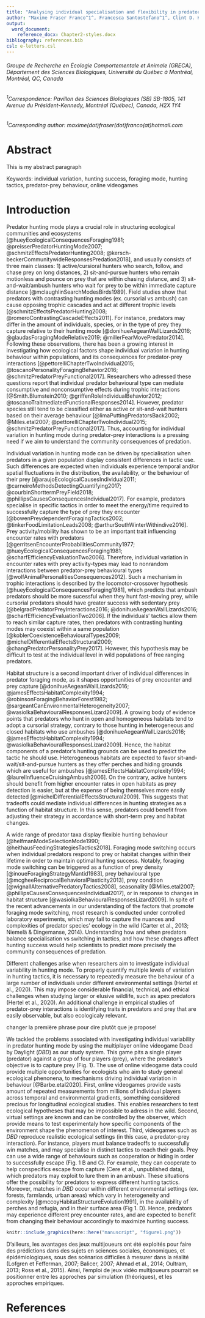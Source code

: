 ```yaml
---
title: "Analysing individual specialisation and flexibility in predator hunting mode and its effect on hunting success using an online multiplayer videogame"
author: "Maxime Fraser Franco^1^, Francesca Santostefano^1^, Clint D. Kelly^1^, Pierre-Olivier Montiglio^1^"
output: 
  word_document:
    reference_docx: Chapter2-styles.docx
bibliography: references.bib
csl: e-letters.csl
---
```

###### Groupe de Recherche en Écologie Comportementale et Animale (GRECA), Département des Sciences Biologiques, Université du Québec à Montréal, Montréal, QC, Canada
  
###### ^1^Correspondence: Pavillon des Sciences Biologiques (SB) SB-1805, 141 Avenue du Président-Kennedy, Montréal (Québec), Canada, H2X 1Y4

###### ^1^Corresponding author: maxime(dot)fraser(dot)franco(at)hotmail.com


\newpage
# Abstract {.unnumbered}
This is my abstract paragraph

Keywords: individual variation, hunting success, foraging mode, hunting tactics, predator-prey behaviour, online videogames

\newpage
# Introduction {.unnumbered}

Predator hunting mode plays a crucial role in structuring ecological communities and ecosystems [@hueyEcologicalConsequencesForaging1981; @preisserPredatorHuntingMode2007; @schmitzEffectsPredatorHunting2008; @kersch-beckerCommunitywideResponsesPredation2018], and usually consists of three main classes: 1) active/cursioral hunters who search, follow, and chase prey on long distances, 2) sit-and-pursue hunters who remain motionless and pounce on prey that are within chasing distance, and 3) sit-and-wait/ambush hunters who wait for prey to be within immediate capture distance [@mclaughlinSearchModesBirds1989]. Field studies show that predators with contrasting hunting modes (ex. cursorial vs ambush) can cause opposing trophic cascades and act at different trophic levels [@schmitzEffectsPredatorHunting2008; @romeroContrastingCascadeEffects2011]. For instance, predators may differ in the amount of individuals, species, or in the type of prey they capture relative to their hunting mode [@donihueAegeanWallLizards2016; @glaudasForagingModeRelative2019; @millerFearMovePredator2014]. Following these observations, there has been a growing interest in investigating how ecological factors shape individual variation in hunting behaviour within populations, and its consequences for predator-prey interactions [@pettorelliChapterTwoIndividual2015; @toscanoPersonalityForagingBehavior2016; @schmitzPredatorPreyFunctional2017]. Researchers who adressed these questions report that individual predator behavioural type can mediate consumptive and nonconsumptive effects during trophic interactions [@Smith.Blumstein2010; @griffenRoleIndividualBehavior2012; @toscanoTraitmediatedFunctionalResponses2014]. However, predator species still tend to be classified either as active or sit-and-wait hunters based on their average behaviour [@limaPuttingPredatorsBack2002; @Miles.etal2007; @pettorelliChapterTwoIndividual2015; @schmitzPredatorPreyFunctional2017]. Thus, accounting for individual variation in hunting mode during predator-prey interactions is a pressing need if we aim to understand the community consequences of predation.

Individual variation in hunting mode can be driven by specialisation when predators in a given population display consistent differences in tactic use. Such differences are expected when individuals experience temporal and/or spatial fluctuations in the distribution, the availability, or the behaviour of their prey [@araujoEcologicalCausesIndividual2011; @carneiroMethodsDetectingQuantifying2017; @courbinShorttermPreyField2018; @phillipsCausesConsequencesIndividual2017]. For example, predators specialise in specific tactics in order to meet the energy/time required to successfully capture the type of prey they encounter [@bowenPreydependentForagingTactics2002; @tinkerFoodLimitationLeads2008; @arthurSouthWinterWithindive2016]. Prey activity/mobility has shown to be an important trait influencing encounter rates with predators [@gerritsenEncounterProbabilitiesCommunity1977; @hueyEcologicalConsequencesForaging1981; @scharfEfficiencyEvaluationTwo2006]. Therefore, individual variation in encounter rates with prey activity-types may lead to nonrandom interactions between predator-prey behavioural types [@wolfAnimalPersonalitiesConsequences2012]. Such a mechanism in trophic interactions is described by the locomotor-crossover hypothesis [@hueyEcologicalConsequencesForaging1981], which predicts that ambush predators should be more sucessful when they hunt fast-moving prey, while cursorial predators should have greater success with sedentary prey [@belgradPredatorPreyInteractions2016; @donihueAegeanWallLizards2016; @scharfEfficiencyEvaluationTwo2006]. If the individuals' tactics allow them to reach similar capture rates, then predators with contrasting hunting modes may coexist within a same population [@koblerCoexistenceBehaviouralTypes2009; @michelDifferentialEffectsStructural2009; @changPredatorPersonalityPrey2017]. However, this hypothesis may be difficult to test at the individual level in wild populations of free ranging predators.

Habitat structure is a second important driver of individual differences in predator foraging mode, as it shapes opportunities of prey encounter and prey capture [@donihueAegeanWallLizards2016; @jamesEffectsHabitatComplexity1994; @robinsonForagingBehaviorForest1982; @sargeantCanEnvironmentalHeterogeneity2007; @wasiolkaBehaviouralResponsesLizard2009]. A growing body of evidence points that predators who hunt in open and homogeneous habitats tend to adopt a cursorial strategy, contrary to those hunting in heterogeneous and closed habitats who use ambushes [@donihueAegeanWallLizards2016; @jamesEffectsHabitatComplexity1994; @wasiolkaBehaviouralResponsesLizard2009]. Hence, the habitat components of a predator's hunting grounds can be used to predict the tactic he should use. Heterogeneous habitats are expected to favor sit-and-wait/sit-and-pursue hunters as they offer perches and hiding grounds which are useful for ambushes [@jamesEffectsHabitatComplexity1994; @laurelInfluenceCruisingAmbush2006]. On the contrary, active hunters should benefit from higher encounter rates in open habitats as prey detection is easier, but at the expense of being themselves more easily detected [@michelDifferentialEffectsStructural2009]. This suggests that tradeoffs could mediate individual differences in hunting strategies as a function of habitat structure. In this sense, predators could benefit from adjusting their strategy in accordance with short-term prey and habitat changes.

A wide range of predator taxa display flexible hunting behaviour [@helfmanModeSelectionMode1990; @heithausFeedingStrategiesTactics2018]. Foraging mode switching occurs when individual predators respond to prey or habitat changes within their lifetime in order to maintain optimal hunting success. Notably, foraging mode switching can be triggered as a function of prey density [@inoueForagingStrategyMantid1983], prey behavioural type [@mcgheeReciprocalBehavioralPlasticity2013], prey condition [@wignallAlternativePredatoryTactics2008], seasonality [@Miles.etal2007; @phillipsCausesConsequencesIndividual2017], or in response to changes in habitat structure [@wasiolkaBehaviouralResponsesLizard2009]. In spite of the recent advancements in our understanding of the factors that promote foraging mode switching, most research is conducted under controlled laboratory experiments, which may fail to capture the nuances and complexities of predator species’ ecology in the wild (Carter et al., 2013; Niemelä & Dingemanse, 2014). Understanding how and when predators balance specialisation vs switching in tactics, and how these changes affect hunting success would help scientists to predict more precisely the community consequences of predation.

Different challenges arise when researchers aim to investigate individual variability in hunting mode. To properly quantify multiple levels of variation in hunting tactics, it is necessary to repeatedly measure the behaviour of a large number of individuals under different environmental settings (Hertel et al., 2020). This may impose considerable financial, technical, and ethical challenges when studying larger or elusive wildlife, such as apex predators (Hertel et al., 2020). An additional challenge in empirical studies of predator-prey interactions is identifying traits in predators and prey that are easily observable, but also ecologicaly relevant.

changer la première phrase pour dire plutôt que je propose!

We tackled the problems associated with investigating individual variability in predator hunting mode by using the multiplayer online videogame Dead by Daylight (*DBD*) as our study system. This game pits a single player (predator) against a group of four players (prey), where the predator’s objective is to capture prey (Fig. 1). The use of online videogame data could provide multiple opportunities for ecologists who aim to study general ecological phenonena, to mechanisms driving individual variation in behaviour [@Barbe.etal2020]. First, online videogames provide vasts amount of repeated measurements from millions of individual players across temporal and environmental gradients, something considered precious for longitudinal ecological studies. This enables researchers to test ecological hypotheses that may be impossible to adress in the wild. Second, virtual settings are known and can be controlled by the observer, which provide means to test experimentaly how specific components of the environment shape the phenomenon of interest. Third, videogames such as *DBD* reproduce realistic ecological settings (in this case, a predator-prey interaction). For instance, players must balance tradeoffs to successfully win matches, and may specialise in distinct tactics to reach their goals. Prey can use a wide range of behaviours such as cooperation or hiding in order to successfully escape (Fig. 1 B and C). For example, they can cooperate to help conspecifics escape from capture (Cere et al., unpublished data), which predators may exploit to lure them in an ambush. These situations offer the possibility for predators to express different hunting tactics. Moreover, matches in *DBD* occur within different environmental settings (ex. forests, farmlands, urban areas) which vary in heterogeneity and complexity [@mccoyHabitatStructureEvolution1991], in the availability of perches and refugia, and in their surface area (Fig 1. D). Hence, predators may experience different prey encounter rates, and are expected to benefit from changing their behaviour accordingly to maximize hunting success.

```r
knitr::include_graphics(here::here("manuscript", "figure1.png"))
```

D’ailleurs, les avantages des jeux multijoueurs ont été exploités pour faire des prédictions dans des sujets en sciences sociales, économiques, et épidémiologiques, sous des scénarios difficiles à mesurer dans la réalité (Lofgren et Fefferman, 2007; Balicer, 2007; Ahmad et al., 2014; Oultram, 2013; Ross et al., 2015). Ainsi, l’emploi de jeux vidéo multijoueurs pourrait se positionner entre les approches par simulation (théoriques), et les approches empiriques.



# References

<div id="refs"></div>

